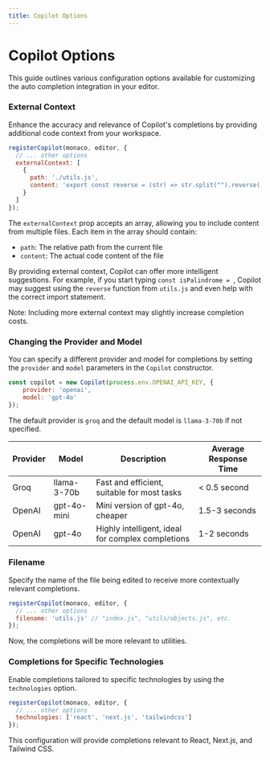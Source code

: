 ```yaml
---
title: Copilot Options
---
```



# Copilot Options

This guide outlines various configuration options available for customizing the auto completion integration in your editor.

### External Context

Enhance the accuracy and relevance of Copilot's completions by providing additional code context from your workspace.

```javascript
registerCopilot(monaco, editor, {
  // ... other options
  externalContext: [
    {
      path: './utils.js',
      content: 'export const reverse = (str) => str.split("").reverse().join("")'
    }
  ]
});
```

The `externalContext` prop accepts an array, allowing you to include content from multiple files. Each item in the array should contain:

- `path`: The relative path from the current file
- `content`: The actual code content of the file

By providing external context, Copilot can offer more intelligent suggestions. For example, if you start typing `const isPalindrome = `, Copilot may suggest using the `reverse` function from `utils.js` and even help with the correct import statement.

<Callout type="info">
  Note: Including more external context may slightly increase completion costs.
</Callout>

### Changing the Provider and Model

You can specify a different provider and model for completions by setting the `provider` and `model` parameters in the `Copilot` constructor.

```javascript
const copilot = new Copilot(process.env.OPENAI_API_KEY, { 
    provider: 'openai',
    model: 'gpt-4o'
});
```

The default provider is `groq` and the default model is `llama-3-70b` if not specified.

| Provider | Model       | Description                                        | Average Response Time  |
|----------|-------------|----------------------------------------------------|------------------------|
| Groq     | llama-3-70b | Fast and efficient, suitable for most tasks        | < 0.5 second           |
| OpenAI   | gpt-4o-mini | Mini version of gpt-4o, cheaper                    | 1.5-3 seconds          |
| OpenAI   | gpt-4o      | Highly intelligent, ideal for complex completions  | 1-2 seconds            |

### Filename

Specify the name of the file being edited to receive more contextually relevant completions.

```javascript
registerCopilot(monaco, editor, {
  // ... other options
  filename: 'utils.js' // "index.js", "utils/objects.js", etc.
});
```

Now, the completions will be more relevant to utilities.

### Completions for Specific Technologies

Enable completions tailored to specific technologies by using the `technologies` option.

```javascript
registerCopilot(monaco, editor, {
  // ... other options
  technologies: ['react', 'next.js', 'tailwindcss']
});
```

This configuration will provide completions relevant to React, Next.js, and Tailwind CSS.